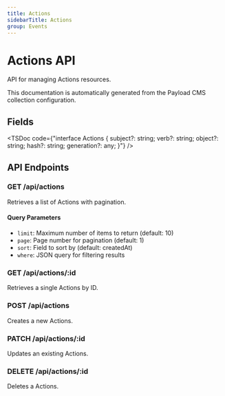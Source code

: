 ```yaml
---
title: Actions
sidebarTitle: Actions
group: Events
---
```



# Actions API

API for managing Actions resources.

<Callout type="info">
  This documentation is automatically generated from the Payload CMS collection configuration.
</Callout>


## Fields

<TSDoc code={"interface Actions {
  subject?: string;
  verb?: string;
  object?: string;
  hash?: string;
  generation?: any;
}"} />




## API Endpoints

### GET /api/actions
Retrieves a list of Actions with pagination.

#### Query Parameters
- `limit`: Maximum number of items to return (default: 10)
- `page`: Page number for pagination (default: 1)
- `sort`: Field to sort by (default: createdAt)
- `where`: JSON query for filtering results

### GET /api/actions/:id
Retrieves a single Actions by ID.

### POST /api/actions
Creates a new Actions.

### PATCH /api/actions/:id
Updates an existing Actions.

### DELETE /api/actions/:id
Deletes a Actions.


